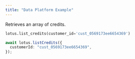 ```yaml
---
title: "Data Platform Example"
---
```


Retrieves an array of credits.

<CodeGroup>

```py Python
lotus.list_credits(customer_id='cust_0569173ee6654369')
```

```ts Typescript
await lotus.listCredits({
  customerId: "cust_0569173ee6654369",
});
```

</CodeGroup>
